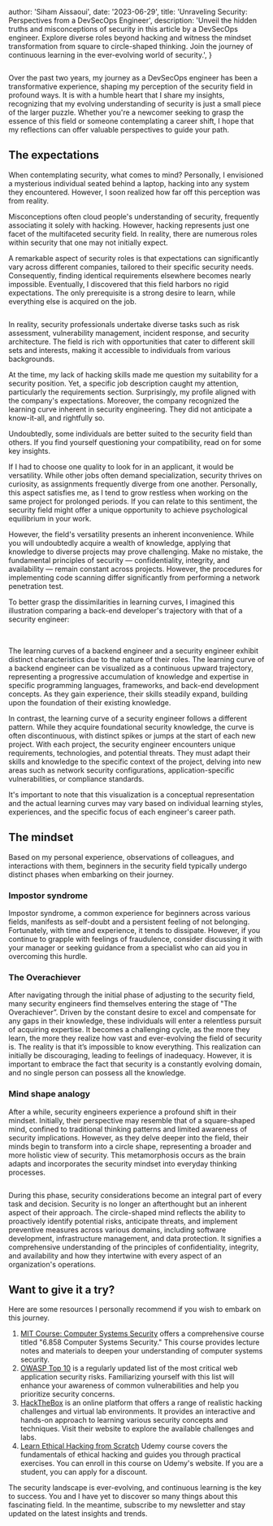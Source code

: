 
  author: 'Siham Aissaoui',
  date: '2023-06-29',
  title: 'Unraveling Security: Perspectives from a DevSecOps Engineer',
  description:
    'Unveil the hidden truths and misconceptions of security in this article by a DevSecOps engineer. Explore diverse roles beyond hacking and witness the mindset transformation from square to circle-shaped thinking. Join the journey of continuous learning in the ever-evolving world of security.',
}


<Image src={stonehenge} alt="" />

Over the past two years, my journey as a DevSecOps engineer has been a transformative experience, shaping my perception of the security field in profound ways. It is with a humble heart that I share my insights, recognizing that my evolving understanding of security is just a small piece of the larger puzzle. Whether you're a newcomer seeking to grasp the essence of this field or someone contemplating a career shift, I hope that my reflections can offer valuable perspectives to guide your path.

## The expectations

When contemplating security, what comes to mind? Personally, I envisioned a mysterious individual seated behind a laptop, hacking into any system they encountered. However, I soon realized how far off this perception was from reality.

Misconceptions often cloud people's understanding of security, frequently associating it solely with hacking. However, hacking represents just one facet of the multifaceted security field. In reality, there are numerous roles within security that one may not initially expect.

A remarkable aspect of security roles is that expectations can significantly vary across different companies, tailored to their specific security needs. Consequently, finding identical requirements elsewhere becomes nearly impossible. Eventually, I discovered that this field harbors no rigid expectations. The only prerequisite is a strong desire to learn, while everything else is acquired on the job.

<Image src={job_expectations} alt="" />

In reality, security professionals undertake diverse tasks such as risk assessment, vulnerability management, incident response, and security architecture. The field is rich with opportunities that cater to different skill sets and interests, making it accessible to individuals from various backgrounds.

At the time, my lack of hacking skills made me question my suitability for a security position. Yet, a specific job description caught my attention, particularly the requirements section. Surprisingly, my profile aligned with the company's expectations. Moreover, the company recognized the learning curve inherent in security engineering. They did not anticipate a know-it-all, and rightfully so.

Undoubtedly, some individuals are better suited to the security field than others. If you find yourself questioning your compatibility, read on for some key insights.

If I had to choose one quality to look for in an applicant, it would be versatility. While other jobs often demand specialization, security thrives on curiosity, as assignments frequently diverge from one another. Personally, this aspect satisfies me, as I tend to grow restless when working on the same project for prolonged periods. If you can relate to this sentiment, the security field might offer a unique opportunity to achieve psychological equilibrium in your work.

However, the field's versatility presents an inherent inconvenience. While you will undoubtedly acquire a wealth of knowledge, applying that knowledge to diverse projects may prove challenging. Make no mistake, the fundamental principles of security — confidentiality, integrity, and availability — remain constant across projects. However, the procedures for implementing code scanning differ significantly from performing a network penetration test.

To better grasp the dissimilarities in learning curves, I imagined this illustration comparing a back-end developer's trajectory with that of a security engineer:

<Image src={developer_learning_curve} alt="" />

<Image src={security_learning_curve} alt="" />

The learning curves of a backend engineer and a security engineer exhibit distinct characteristics due to the nature of their roles. The learning curve of a backend engineer can be visualized as a continuous upward trajectory, representing a progressive accumulation of knowledge and expertise in specific programming languages, frameworks, and back-end development concepts. As they gain experience, their skills steadily expand, building upon the foundation of their existing knowledge.

In contrast, the learning curve of a security engineer follows a different pattern. While they acquire foundational security knowledge, the curve is often discontinuous, with distinct spikes or jumps at the start of each new project. With each project, the security engineer encounters unique requirements, technologies, and potential threats. They must adapt their skills and knowledge to the specific context of the project, delving into new areas such as network security configurations, application-specific vulnerabilities, or compliance standards.

It's important to note that this visualization is a conceptual representation and the actual learning curves may vary based on individual learning styles, experiences, and the specific focus of each engineer's career path.

## The mindset

Based on my personal experience, observations of colleagues, and interactions with them, beginners in the security field typically undergo distinct phases when embarking on their journey.

### Impostor syndrome

Impostor syndrome, a common experience for beginners across various fields, manifests as self-doubt and a persistent feeling of not belonging. Fortunately, with time and experience, it tends to dissipate. However, if you continue to grapple with feelings of fraudulence, consider discussing it with your manager or seeking guidance from a specialist who can aid you in overcoming this hurdle.

### The Overachiever

After navigating through the initial phase of adjusting to the security field, many security engineers find themselves entering the stage of "The Overachiever”.  Driven by the constant desire to excel and compensate for any gaps in their knowledge, these individuals will enter a relentless pursuit of acquiring expertise. It becomes a challenging cycle, as the more they learn, the more they realize how vast and ever-evolving the field of security is. The reality is that it’s impossible to know everything. This realization can initially be discouraging, leading to feelings of inadequacy. However, it is important to embrace the fact that security is a constantly evolving domain, and no single person can possess all the knowledge.

### Mind shape analogy

After a while, security engineers experience a profound shift in their mindset. Initially, their perspective may resemble that of a square-shaped mind, confined to traditional thinking patterns and limited awareness of security implications. However, as they delve deeper into the field, their minds begin to transform into a circle shape, representing a broader and more holistic view of security. This metamorphosis occurs as the brain adapts and incorporates the security mindset into everyday thinking processes.

<Image src={mindset_analogy} alt="" />

During this phase, security considerations become an integral part of every task and decision. Security is no longer an afterthought but an inherent aspect of their approach. The circle-shaped mind reflects the ability to proactively identify potential risks, anticipate threats, and implement preventive measures across various domains, including software development, infrastructure management, and data protection. It signifies a comprehensive understanding of the principles of confidentiality, integrity, and availability and how they intertwine with every aspect of an organization's operations.

## Want to give it a try?

Here are some resources I personally recommend if you wish to embark on this journey.

1. [MIT Course: Computer Systems Security](https://ocw.mit.edu/courses/6-858-computer-systems-security-fall-2014/pages/lecture-notes/) offers a comprehensive course titled "6.858 Computer Systems Security." This course provides lecture notes and materials to deepen your understanding of computer systems security.
2. [OWASP Top 10](https://owasp.org/www-project-top-ten/) is a regularly updated list of the most critical web application security risks. Familiarizing yourself with this list will enhance your awareness of common vulnerabilities and help you prioritize security concerns.
3. [HackTheBox](https://www.hackthebox.com/) is an online platform that offers a range of realistic hacking challenges and virtual lab environments. It provides an interactive and hands-on approach to learning various security concepts and techniques. Visit their website to explore the available challenges and labs.
4. [Learn Ethical Hacking from Scratch](https://www.udemy.com/course/learn-ethical-hacking-from-scratch/)  Udemy course covers the fundamentals of ethical hacking and guides you through practical exercises. You can enroll in this course on Udemy's website. If you are a student, you can apply for a discount.

The security landscape is ever-evolving, and continuous learning is the key to success. You and I have yet to discover so many things about this fascinating field. In the meantime, subscribe to my newsletter and stay updated on the latest insights and trends.
